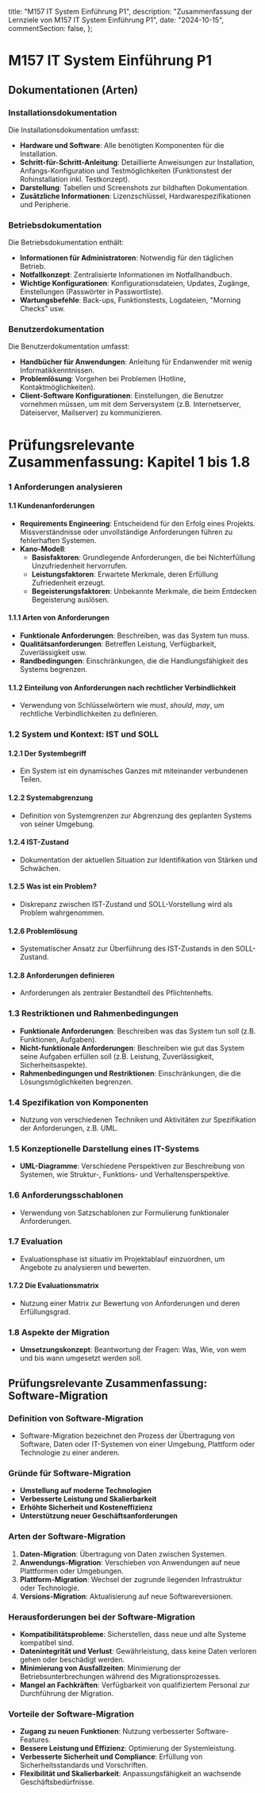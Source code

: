   title: "M157 IT System Einführung P1",
  description: "Zusammenfassung der Lernziele von M157 IT System Einführung P1",
  date: "2024-10-15",
  commentSection: false,
};

# M157 IT System Einführung P1

## Dokumentationen (Arten)

### Installationsdokumentation
Die Installationsdokumentation umfasst:
- **Hardware und Software**: Alle benötigten Komponenten für die Installation.
- **Schritt-für-Schritt-Anleitung**: Detaillierte Anweisungen zur Installation, Anfangs-Konfiguration und Testmöglichkeiten (Funktionstest der Rohinstallation inkl. Testkonzept).
- **Darstellung**: Tabellen und Screenshots zur bildhaften Dokumentation.
- **Zusätzliche Informationen**: Lizenzschlüssel, Hardwarespezifikationen und Peripherie.

### Betriebsdokumentation
Die Betriebsdokumentation enthält:
- **Informationen für Administratoren**: Notwendig für den täglichen Betrieb.
- **Notfallkonzept**: Zentralisierte Informationen im Notfallhandbuch.
- **Wichtige Konfigurationen**: Konfigurationsdateien, Updates, Zugänge, Einstellungen (Passwörter in Passwortliste).
- **Wartungsbefehle**: Back-ups, Funktionstests, Logdateien, "Morning Checks" usw.

### Benutzerdokumentation
Die Benutzerdokumentation umfasst:
- **Handbücher für Anwendungen**: Anleitung für Endanwender mit wenig Informatikkenntnissen.
- **Problemlösung**: Vorgehen bei Problemen (Hotline, Kontaktmöglichkeiten).
- **Client-Software Konfigurationen**: Einstellungen, die Benutzer vornehmen müssen, um mit dem Serversystem (z.B. Internetserver, Dateiserver, Mailserver) zu kommunizieren.

# Prüfungsrelevante Zusammenfassung: Kapitel 1 bis 1.8

### 1 Anforderungen analysieren

#### 1.1 Kundenanforderungen
- **Requirements Engineering**: Entscheidend für den Erfolg eines Projekts. Missverständnisse oder unvollständige Anforderungen führen zu fehlerhaften Systemen.
- **Kano-Modell**:
  - **Basisfaktoren**: Grundlegende Anforderungen, die bei Nichterfüllung Unzufriedenheit hervorrufen.
  - **Leistungsfaktoren**: Erwartete Merkmale, deren Erfüllung Zufriedenheit erzeugt.
  - **Begeisterungsfaktoren**: Unbekannte Merkmale, die beim Entdecken Begeisterung auslösen.

#### 1.1.1 Arten von Anforderungen
- **Funktionale Anforderungen**: Beschreiben, was das System tun muss.
- **Qualitätsanforderungen**: Betreffen Leistung, Verfügbarkeit, Zuverlässigkeit usw.
- **Randbedingungen**: Einschränkungen, die die Handlungsfähigkeit des Systems begrenzen.

#### 1.1.2 Einteilung von Anforderungen nach rechtlicher Verbindlichkeit
- Verwendung von Schlüsselwörtern wie *must*, *should*, *may*, um rechtliche Verbindlichkeiten zu definieren.

### 1.2 System und Kontext: IST und SOLL

#### 1.2.1 Der Systembegriff
- Ein System ist ein dynamisches Ganzes mit miteinander verbundenen Teilen.

#### 1.2.2 Systemabgrenzung
- Definition von Systemgrenzen zur Abgrenzung des geplanten Systems von seiner Umgebung.

#### 1.2.4 IST-Zustand
- Dokumentation der aktuellen Situation zur Identifikation von Stärken und Schwächen.

#### 1.2.5 Was ist ein Problem?
- Diskrepanz zwischen IST-Zustand und SOLL-Vorstellung wird als Problem wahrgenommen.

#### 1.2.6 Problemlösung
- Systematischer Ansatz zur Überführung des IST-Zustands in den SOLL-Zustand.

#### 1.2.8 Anforderungen definieren
- Anforderungen als zentraler Bestandteil des Pflichtenhefts.

### 1.3 Restriktionen und Rahmenbedingungen
- **Funktionale Anforderungen**: Beschreiben was das System tun soll (z.B. Funktionen, Aufgaben).
- **Nicht-funktionale Anforderungen**: Beschreiben wie gut das System seine Aufgaben erfüllen soll (z.B. Leistung, Zuverlässigkeit, Sicherheitsaspekte).
- **Rahmenbedingungen und Restriktionen**: Einschränkungen, die die Lösungsmöglichkeiten begrenzen.

### 1.4 Spezifikation von Komponenten
- Nutzung von verschiedenen Techniken und Aktivitäten zur Spezifikation der Anforderungen, z.B. UML.

### 1.5 Konzeptionelle Darstellung eines IT-Systems
- **UML-Diagramme**: Verschiedene Perspektiven zur Beschreibung von Systemen, wie Struktur-, Funktions- und Verhaltensperspektive.

### 1.6 Anforderungsschablonen
- Verwendung von Satzschablonen zur Formulierung funktionaler Anforderungen.

### 1.7 Evaluation
- Evaluationsphase ist situativ im Projektablauf einzuordnen, um Angebote zu analysieren und bewerten.

#### 1.7.2 Die Evaluationsmatrix
- Nutzung einer Matrix zur Bewertung von Anforderungen und deren Erfüllungsgrad.

### 1.8 Aspekte der Migration
- **Umsetzungskonzept**: Beantwortung der Fragen: Was, Wie, von wem und bis wann umgesetzt werden soll.

## Prüfungsrelevante Zusammenfassung: Software-Migration

### Definition von Software-Migration
- Software-Migration bezeichnet den Prozess der Übertragung von Software, Daten oder IT-Systemen von einer Umgebung, Plattform oder Technologie zu einer anderen.

### Gründe für Software-Migration
- **Umstellung auf moderne Technologien**
- **Verbesserte Leistung und Skalierbarkeit**
- **Erhöhte Sicherheit und Kosteneffizienz**
- **Unterstützung neuer Geschäftsanforderungen**

### Arten der Software-Migration
1. **Daten-Migration**: Übertragung von Daten zwischen Systemen.
2. **Anwendungs-Migration**: Verschieben von Anwendungen auf neue Plattformen oder Umgebungen.
3. **Plattform-Migration**: Wechsel der zugrunde liegenden Infrastruktur oder Technologie.
4. **Versions-Migration**: Aktualisierung auf neue Softwareversionen.

### Herausforderungen bei der Software-Migration
- **Kompatibilitätsprobleme**: Sicherstellen, dass neue und alte Systeme kompatibel sind.
- **Datenintegrität und Verlust**: Gewährleistung, dass keine Daten verloren gehen oder beschädigt werden.
- **Minimierung von Ausfallzeiten**: Minimierung der Betriebsunterbrechungen während des Migrationsprozesses.
- **Mangel an Fachkräften**: Verfügbarkeit von qualifiziertem Personal zur Durchführung der Migration.

### Vorteile der Software-Migration
- **Zugang zu neuen Funktionen**: Nutzung verbesserter Software-Features.
- **Bessere Leistung und Effizienz**: Optimierung der Systemleistung.
- **Verbesserte Sicherheit und Compliance**: Erfüllung von Sicherheitsstandards und Vorschriften.
- **Flexibilität und Skalierbarkeit**: Anpassungsfähigkeit an wachsende Geschäftsbedürfnisse.

